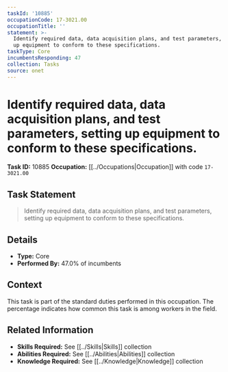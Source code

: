 ```yaml
---
taskId: '10885'
occupationCode: 17-3021.00
occupationTitle: ''
statement: >-
  Identify required data, data acquisition plans, and test parameters, setting
  up equipment to conform to these specifications.
taskType: Core
incumbentsResponding: 47
collection: Tasks
source: onet
---
```

# Identify required data, data acquisition plans, and test parameters, setting up equipment to conform to these specifications.

**Task ID:** 10885
**Occupation:** [[../Occupations|Occupation]] with code `17-3021.00`

## Task Statement

> Identify required data, data acquisition plans, and test parameters, setting up equipment to conform to these specifications.

## Details

- **Type:** Core
- **Performed By:** 47.0% of incumbents

## Context

This task is part of the standard duties performed in this occupation. The percentage indicates how common this task is among workers in the field.

## Related Information

- **Skills Required:** See [[../Skills|Skills]] collection
- **Abilities Required:** See [[../Abilities|Abilities]] collection
- **Knowledge Required:** See [[../Knowledge|Knowledge]] collection
